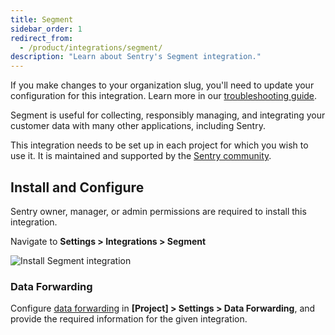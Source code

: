 ```yaml
---
title: Segment
sidebar_order: 1
redirect_from:
  - /product/integrations/segment/
description: "Learn about Sentry's Segment integration."
---
```


<Alert level="warning">

If you make changes to your organization slug, you'll need to update your configuration for this integration. Learn more in our [troubleshooting guide](/product/integrations/troubleshooting).

</Alert>

Segment is useful for collecting, responsibly managing, and integrating your customer data with many other applications, including Sentry.

This integration needs to be set up in each project for which you wish to use it. It is maintained and supported by the [Sentry community](https://open.sentry.io/).

## Install and Configure

<Note>

Sentry owner, manager, or admin permissions are required to install this integration.

</Note>

Navigate to **Settings > Integrations > Segment**

![Install Segment integration](segment.png)

### Data Forwarding

Configure [data forwarding](/platform-redirect/?next=/data-management/data-forwarding/) in **[Project] > Settings > Data Forwarding**, and provide the required information for the given integration.
